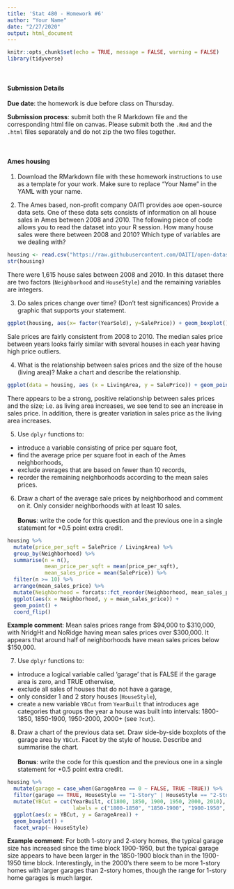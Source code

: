 ```yaml
---
title: 'Stat 480 - Homework #6'
author: "Your Name"
date: "2/27/2020"
output: html_document
---
```


```r
knitr::opts_chunk$set(echo = TRUE, message = FALSE, warning = FALSE)
library(tidyverse)
```

<br/>

#### Submission Details

**Due date**: the homework is due before class on Thursday. 

**Submission process**: submit both the R Markdown file and the corresponding html file on canvas. Please submit both the `.Rmd` and the `.html` files separately and do not zip the two files together.

<br/>

#### Ames housing

  
1. Download the RMarkdown file with these homework instructions to use as a template for your work. Make sure to replace "Your Name" in the YAML with your name.

  
2. The Ames based, non-profit company OAITI provides aoe open-source data sets. One of these data sets consists of information on all house sales in Ames between 2008 and 2010. The following piece of code allows you to read the dataset into your R session. How many house sales were there between 2008 and 2010? Which type of variables are we dealing with?

```r
housing <- read.csv("https://raw.githubusercontent.com/OAITI/open-datasets/master/Housing%20Data/Ames-Housing.csv")
str(housing)
```
There were 1,615 house sales between 2008 and 2010. In this dataset there are two factors (`Neighborhood` and `HouseStyle`) and the remaining variables are integers.

  
3. Do sales prices change over time? (Don't test significances) Provide a graphic that supports your statement.

```r
ggplot(housing, aes(x= factor(YearSold), y=SalePrice)) + geom_boxplot()
```

Sale prices are fairly consistent from 2008 to 2010. The median sales price between years looks fairly similar with several houses in each year having high price outliers.
  
4. What is the relationship between sales prices and the size of the house (living area)? Make a chart and describe the relationship.

```r
ggplot(data = housing, aes (x = LivingArea, y = SalePrice)) + geom_point()
```

There appears to be a strong, positive relationship between sales prices and the size; i.e. as living area increases, we see tend to see an increase in sales price. In addition, there is greater variation in sales price as the living area increases.

  
5. Use `dplyr` functions to:  
  
  - introduce a variable consisting of price per square foot,   
  - find the average price per square foot in each of the Ames neighborhoods,            
  - exclude averages that are based on fewer than 10 records,  
  - reorder the remaining neighborhoods according to the mean sales prices.  


6. Draw a chart of the average sale prices by neighborhood and comment on it. Only consider neighborhoods with at least 10 sales. <br><br> **Bonus**: write the code for this question and the previous one in a single statement for +0.5 point extra credit.

```r
housing %>%
  mutate(price_per_sqft = SalePrice / LivingArea) %>%
  group_by(Neighborhood) %>%
  summarise(n = n(),
            mean_price_per_sqft = mean(price_per_sqft),
            mean_sales_price = mean(SalePrice)) %>%
  filter(n >= 10) %>%
  arrange(mean_sales_price) %>%
  mutate(Neighborhood = forcats::fct_reorder(Neighborhood, mean_sales_price)) %>%
  ggplot(aes(x = Neighborhood, y = mean_sales_price)) +
  geom_point() +
  coord_flip()
```

**Example comment**: Mean sales prices range from \$94,000 to \$310,000, with NridgHt and NoRidge having mean sales prices over \$300,000. It appears that around half of neighborhoods have mean sales prices below \$150,000.


7. Use `dplyr` functions to:

  - introduce a logical variable called 'garage' that is FALSE if the garage area is zero, and TRUE otherwise,
  - exclude all sales of houses that do not have a garage,
  - only consider 1 and 2 story houses (`HouseStyle`),
  - create a new variable `YBCut` from `YearBuilt` that introduces age categories that groups the year a house was built into intervals: 1800-1850, 1850-1900, 1950-2000, 2000+ (see `?cut`).
  
  
8. Draw a chart of the previous data set. Draw side-by-side boxplots of the garage area by `YBCut`. Facet by the style of house. Describe and summarise the chart. <br><br> **Bonus**: write the code for this question and the previous one in a single statement for +0.5 point extra credit.

```r
housing %>%
  mutate(garage = case_when(GarageArea == 0 ~ FALSE, TRUE ~TRUE)) %>%
  filter(garage == TRUE, HouseStyle == "1-Story" | HouseStyle == "2-Story") %>%
  mutate(YBCut = cut(YearBuilt, c(1800, 1850, 1900, 1950, 2000, 2010), 
                     labels = c("1800-1850", "1850-1900", "1900-1950", "1950-2000", "2000+"))) %>%
  ggplot(aes(x = YBCut, y = GarageArea)) +
  geom_boxplot() +
  facet_wrap(~ HouseStyle)
```

**Example comment**: For both 1-story and 2-story homes, the typical garage size has increased since the time block 1900-1950, but the typical garage size appears to have been larger in the 1850-1900 block than in the 1900-1950 time block. Interestingly, in the 2000's there seem to be more 1-story homes with larger garages than 2-story homes, though the range for 1-story home garages is much larger.


